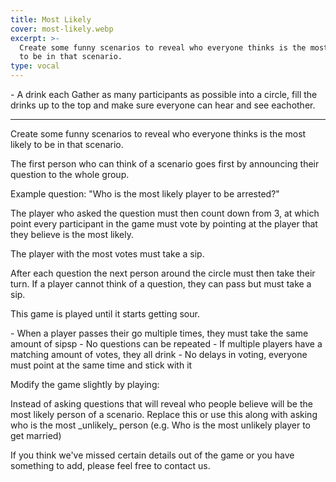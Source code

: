 ```yaml
---
title: Most Likely
cover: most-likely.webp
excerpt: >-
  Create some funny scenarios to reveal who everyone thinks is the most likely
  to be in that scenario.
type: vocal
---
```


<GameHero
  cover="/BeerGoggleGames/images/most-likely.webp"
  alt="Most Likely"
/>

<GameSection title="Equipment" icon="/BeerGoggleGames/images/liquor.webp">
-   A drink each
</GameSection>

<GameSection title="Setup" icon="/BeerGoggleGames/images/settings.webp">
Gather as many participants as possible into a circle, fill the drinks up to the top and make sure everyone can hear and see eachother.

* * *
</GameSection>

<GameSection title="Aim of the Game" icon="/BeerGoggleGames/images/target.webp">
<p>Create some funny scenarios to reveal who everyone thinks is the most likely to be in that scenario.</p>
</GameSection>

<GameSection title="How to Play" icon="/BeerGoggleGames/images/question.webp">
The first person who can think of a scenario goes first by announcing their question to the whole group.

Example question: "Who is the most likely player to be arrested?"

The player who asked the question must then count down from 3, at which point every participant in the game must vote by pointing at the player that they believe is the most likely.

The player with the most votes must take a sip.

After each question the next person around the circle must then take their turn. If a player cannot think of a question, they can pass but must take a sip.

This game is played until it starts getting sour.
</GameSection>

<GameSection title="Rules" icon="/BeerGoggleGames/images/rules.webp">
-   When a player passes their go multiple times, they must take the same amount of sipsp
-   No questions can be repeated
-   If multiple players have a matching amount of votes, they all drink
-   No delays in voting, everyone must point at the same time and stick with it
</GameSection>

<GameSection title="Special Edition" icon="/BeerGoggleGames/images/special.webp">
<p>Modify the game slightly by playing:</p>
</GameSection>

<GameSection title="**Most Unlikely**" icon="/BeerGoggleGames/images/question.webp">
<p>Instead of asking questions that will reveal who people believe will be the most likely person of a scenario. Replace this or use this along with asking who is the most _unlikely_ person (e.g. Who is the most unlikely player to get married)</p>
</GameSection>

<ShareButtons title="Most Likely" />

<FeedbackCard>
<p>If you think we've missed certain details out of the game or you have something to add, please feel free to contact us.</p>
</FeedbackCard>
